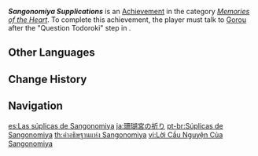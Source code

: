 {{Achievement Infobox
|id           = 84139
|order id     = 7311
|category     = Memories of the Heart
|description  = Ask Gorou whether [[Kokomi]] knows about the happenings on [[Watatsumi Island]].
|requirements = Talk to [[Gorou]] after questioning [[Todoroki]] at the end of {{Quest|The Missing Thing #Confrontation}}.
|primogems    = 5
|tracking     = 
|quest        = Trap 'Em by Storm
|hidden       = 1
}}
'''''Sangonomiya Supplications''''' is an [[Achievement]] in the category ''[[Memories of the Heart]]''. To complete this achievement, the player must talk to [[Gorou]] after the "Question Todoroki" step in {{Quest|The Missing Thing #Confrontation}}.

==Other Languages==
{{Other Languages
|en      = Sangonomiya Supplications
|zhs     = 珊瑚宫的祈祷
|zhs_rm  = Shānhúgōng de Qídǎo
|zht     = 珊瑚宮的祈禱
|zht_rm  = Shānhúgōng de Qídǎo
|zh_tl   = Sangonomiya's Prayers
|ja      = 珊瑚宮の祈り
|ja_rm   = Sangonomiya no Inori{{Assumed}}
|ja_tl   = Sangonomiya's Prayers
|ko      = 산고노미야의 기도
|ko_rm   = Sangonomiya-ui Gido
|ko_tl   = Pray of Sangonomiya
|es      = Las súplicas de Sangonomiya
|es_tl   = Sangonomiya Supplications
|fr      = Les supplications de Sangonomiya
|fr_tl   = Sangonomiya Supplications
|ru      = Мольбы Сангономии
|ru_tl   = Sangonomiya Supplications
|th      = คำอธิษฐานแห่ง Sangonomiya
|th_rm   = 
|th_tl   = 
|vi      = Lời Cầu Nguyện Của Sangonomiya
|vi_tl   = 
|de      = Sangonomiyas Gebet
|de_tl   = Sangonomiya's Prayer
|id      = Permohonan Sangonomiya
|id_tl   = Sangonomiya Wishes
|pt      = Súplicas de Sangonomiya
|pt_tl   = 
|tr      = Sangonomiya'dan Rica
|tr_tl   = Supplication from Sangonomiya
|it      = Le suppliche di Sangonomiya
|it_tl   = Sangonomiya's Pleas
}}

==Change History==
{{Change History|2.8}}

==Navigation==
{{Achievement Navbox|Memories of the Heart}}

[[es:Las súplicas de Sangonomiya]]
[[ja:珊瑚宮の祈り]]
[[pt-br:Súplicas de Sangonomiya]]
[[th:คำอธิษฐานแห่ง Sangonomiya]]
[[vi:Lời Cầu Nguyện Của Sangonomiya]]